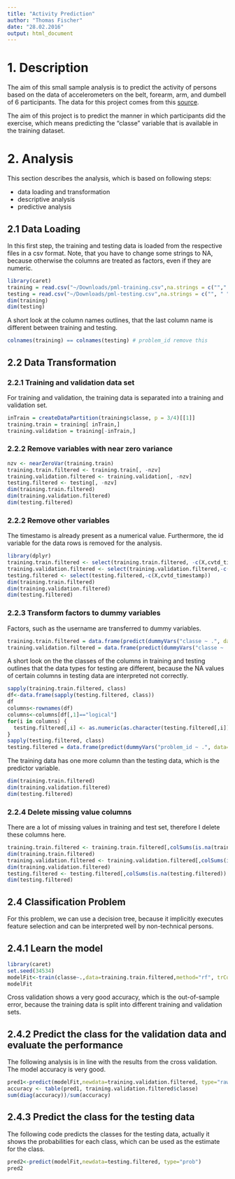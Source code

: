 ```yaml
---
title: "Activity Prediction"
author: "Thomas Fischer"
date: "28.02.2016"
output: html_document
---
```


# 1. Description
The aim of this small sample analysis is to predict the activity of persons based on the data of accelerometers on the belt, forearm, arm, and dumbell of 6 participants. The data for this project comes from this [source](http://groupware.les.inf.puc-rio.br/har).

The aim of this project is to predict the manner in which participants did the exercise, which means predicting the "classe" variable that is available in the training dataset.

# 2. Analysis

This section describes the analysis, which is based on following steps:

* data loading and transformation
* descriptive analysis
* predictive analysis

## 2.1 Data Loading
In this first step, the training and testing data is loaded from the respective files in a csv format. Note, that you have to change some strings to NA, because otherwise the columns are treated as factors, even if they are numeric.

```r
library(caret)
training = read.csv("~/Downloads/pml-training.csv",na.strings = c(""," ", "#DIV/0!", "NA"))
testing = read.csv("~/Downloads/pml-testing.csv",na.strings = c("", " ", "#DIV/0!", "NA"))
dim(training)
dim(testing)
```

A short look at the column names outlines, that the last column name is different between training and testing.
```r
colnames(training) == colnames(testing) # problem_id remove this
```

## 2.2 Data Transformation
### 2.2.1 Training and validation data set
For training and validation, the training data is separated into a training and validation set.

```r
inTrain = createDataPartition(training$classe, p = 3/4)[[1]]
training.train = training[ inTrain,]
training.validation = training[-inTrain,]
```

### 2.2.2 Remove variables with near zero variance
```r
nzv <- nearZeroVar(training.train)
training.train.filtered <- training.train[, -nzv]
training.validation.filtered <- training.validation[, -nzv]
testing.filtered <- testing[, -nzv]
dim(training.train.filtered)
dim(training.validation.filtered)
dim(testing.filtered)
```

### 2.2.2 Remove other variables
The timestamo is already present as a numerical value. Furthermore, the id variable for the data rows is removed for the analysis.
```r
library(dplyr)
training.train.filtered <- select(training.train.filtered, -c(X,cvtd_timestamp))
training.validation.filtered <- select(training.validation.filtered,-c(X,cvtd_timestamp))
testing.filtered <- select(testing.filtered,-c(X,cvtd_timestamp))
dim(training.train.filtered)
dim(training.validation.filtered)
dim(testing.filtered)
```

### 2.2.3 Transform factors to dummy variables
Factors, such as the username are transferred to dummy variables.
```r
training.train.filtered = data.frame(predict(dummyVars("classe ~ .", data=training.train.filtered), newdata=training.train.filtered),classe=training.train.filtered$classe)
training.validation.filtered = data.frame(predict(dummyVars("classe ~ .", data=training.validation.filtered), newdata=training.validation.filtered),classe=training.validation.filtered$classe)
```

A short look on the the classes of the columns in training and testing outlines that the data types for testing are different, because the NA values of certain columns in testing data are interpreted not correctly.

```r
sapply(training.train.filtered, class)
df<-data.frame(sapply(testing.filtered, class))
df
columns<-rownames(df)
columns<-columns[df[,1]=="logical"]
for(i in columns) {
  testing.filtered[,i] <- as.numeric(as.character(testing.filtered[,i]))
}
sapply(testing.filtered, class)
testing.filtered = data.frame(predict(dummyVars("problem_id ~ .", data=testing.filtered), newdata=testing.filtered))
```
The training data has one more column than the testing data, which is the predictor variable.
```r
dim(training.train.filtered)
dim(training.validation.filtered)
dim(testing.filtered)
```

### 2.2.4 Delete missing value columns
There are a lot of missing values in training and test set, therefore I delete these columns here.
```r
training.train.filtered <- training.train.filtered[,colSums(is.na(training.train.filtered)) == 0]
dim(training.train.filtered)
training.validation.filtered <- training.validation.filtered[,colSums(is.na(training.validation.filtered)) == 0]
dim(training.validation.filtered)
testing.filtered <- testing.filtered[,colSums(is.na(testing.filtered)) == 0]
dim(testing.filtered)
```

## 2.4 Classification Problem
For this problem, we can use a decision tree, because it implicitly executes feature selection and can be interpreted well by non-technical persons.

## 2.4.1 Learn the model
```r
library(caret)
set.seed(34534)
modelFit<-train(classe~.,data=training.train.filtered,method="rf", trControl = trainControl(method = "cv", number = 3))
modelFit
```
Cross validation shows a very good accuracy, which is the out-of-sample error, because the training data is split into different training and validation sets.

## 2.4.2 Predict the class for the validation data and evaluate the performance
The following analysis is in line with the results from the cross validation. The model accuracy is very good.
```r
pred1<-predict(modelFit,newdata=training.validation.filtered, type="raw")
accuracy <- table(pred1, training.validation.filtered$classe)
sum(diag(accuracy))/sum(accuracy)
```

## 2.4.3 Predict the class for the testing data
The following code predicts the classes for the testing data, actually it shows the probabilities for each class, which can be used as the estimate for the class.

```r
pred2<-predict(modelFit,newdata=testing.filtered, type="prob")
pred2
```